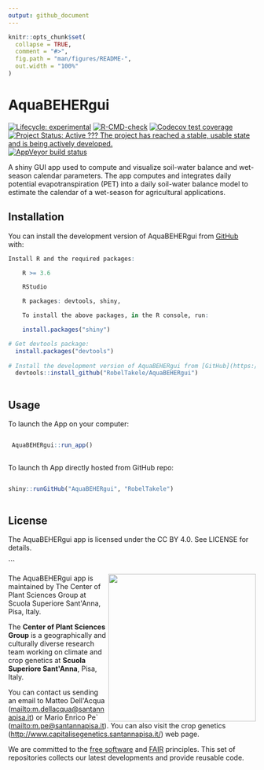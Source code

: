 ```yaml
---
output: github_document
---
```


<!-- README.md is generated from README.Rmd. Please edit that file -->

```r
knitr::opts_chunk$set(
  collapse = TRUE,
  comment = "#>",
  fig.path = "man/figures/README-",
  out.width = "100%"
)
```

# AquaBEHERgui 

<!-- badges: start -->
[![Lifecycle: experimental](https://img.shields.io/badge/lifecycle-experimental-orange.svg)](https://lifecycle.r-lib.org/articles/stages.html#experimental)
[![R-CMD-check](https://github.com/RobelTakele/AquaBEHERgui/actions/workflows/R-CMD-check.yaml/badge.svg)](https://github.com/RobelTakele/AquaBEHERgui/actions/workflows/R-CMD-check.yaml)
[![Codecov test coverage](https://codecov.io/gh/RobelTakele/AquaBEHERgui/branch/master/graph/badge.svg)](https://app.codecov.io/gh/RobelTakele/AquaBEHERgui?branch=master)
[![Project Status: Active ??? The project has reached a stable, usable state and is being actively developed.](https://www.repostatus.org/badges/latest/active.svg)](https://www.repostatus.org/#active)
[![AppVeyor build status](https://ci.appveyor.com/api/projects/status/github/RobelTakele/AquaBEHERgui?branch=master&svg=true)](https://ci.appveyor.com/project/RobelTakele/AquaBEHERgui)
<!-- badges: end -->

A shiny GUI app used to compute and visualize soil-water balance 
and wet-season calendar parameters. The app computes and integrates daily
potential evapotranspiration (PET) into a daily soil-water balance model
to estimate the calendar of a wet-season for agricultural applications.

## Installation

You can install the development version of AquaBEHERgui from
[GitHub](https://github.com/) with:

``` r
Install R and the required packages:

    R >= 3.6

    RStudio

    R packages: devtools, shiny, 

    To install the above packages, in the R console, run:

    install.packages("shiny")

# Get devtools package:
  install.packages("devtools")
  
# Install the development version of AquaBEHERgui from [GitHub](https://github.com/RobelTakele/AquaBEHERgui):
  devtools::install_github("RobelTakele/AquaBEHERgui")
  
```
  
## Usage

To launch the App on your computer:

``` r

 AquaBEHERgui::run_app()
 
```
To launch th App directly hosted from GitHub repo:


``` r

shiny::runGitHub("AquaBEHERgui", "RobelTakele")
 
```

## License

The AquaBEHERgui app is licensed under the CC BY 4.0. See LICENSE for
details.

\`\`\`

<img align="right" width="300" src="http://www.capitalisegenetics.santannapisa.it/sites/default/files/u65/Logo%20plant%20sciences.png">

The AquaBEHERgui app is maintained by The Center of Plant Sciences Group
at Scuola Superiore Sant\'Anna, Pisa, Italy.

The **Center of Plant Sciences Group** is a geographically and
culturally diverse research team working on climate and crop genetics at
**Scuola Superiore Sant\'Anna**, Pisa, Italy.

You can contact us sending an email to Matteo Dell\'Acqua
(<a href="mailto:m.dellacqua@santannapisa.it"
class="uri">mailto:m.dellacqua@santannapisa.it</a>) or Mario Enrico Pe\`
(<a href="mailto:m.pe@santannapisa.it"
class="uri">mailto:m.pe@santannapisa.it</a>). You can also visit the
crop genetics (<http://www.capitalisegenetics.santannapisa.it/>) web
page.

We are committed to the [free
software](https://www.fsf.org/about/what-is-free-software) and
[FAIR](https://www.go-fair.org/fair-principles/) principles. This set of
repositories collects our latest developments and provide reusable code.
